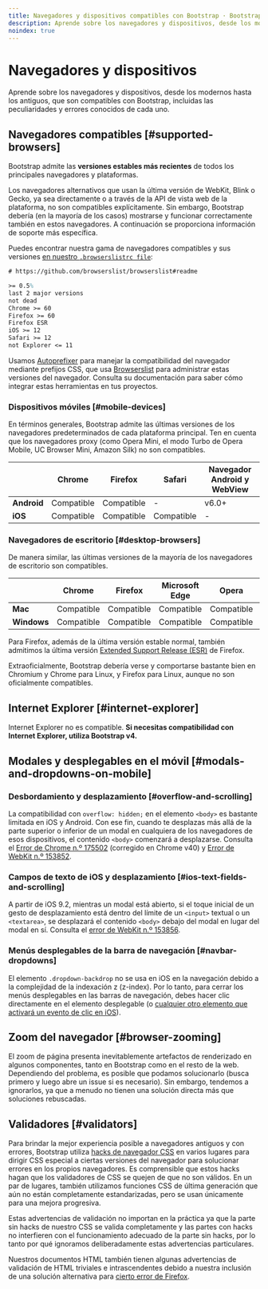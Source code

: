 ```yaml
---
title: Navegadores y dispositivos compatibles con Bootstrap · Bootstrap en Español v5.3
description: Aprende sobre los navegadores y dispositivos, desde los modernos hasta los antiguos, que son compatibles con Bootstrap, incluidas las peculiaridades y errores conocidos de cada uno.
noindex: true
---
```


# Navegadores y dispositivos

Aprende sobre los navegadores y dispositivos, desde los modernos hasta los antiguos, que son compatibles con Bootstrap, incluidas las peculiaridades y errores conocidos de cada uno.

<MainBanner />

## Navegadores compatibles [#supported-browsers]

Bootstrap admite las **versiones estables más recientes** de todos los principales navegadores y plataformas.

Los navegadores alternativos que usan la última versión de WebKit, Blink o Gecko, ya sea directamente o a través de la API de vista web de la plataforma, no son compatibles explícitamente. Sin embargo, Bootstrap debería (en la mayoría de los casos) mostrarse y funcionar correctamente también en estos navegadores. A continuación se proporciona información de soporte más específica.

Puedes encontrar nuestra gama de navegadores compatibles y sus versiones [en nuestro `.browserslistrc file`](https://github.com/twbs/bootstrap/blob/v5.3.2/.browserslistrc):

```tex
# https://github.com/browserslist/browserslist#readme

>= 0.5%
last 2 major versions
not dead
Chrome >= 60
Firefox >= 60
Firefox ESR
iOS >= 12
Safari >= 12
not Explorer <= 11
```    

Usamos [Autoprefixer](https://github.com/postcss/autoprefixer) para manejar la compatibilidad del navegador mediante prefijos CSS, que usa [Browserslist](https://github.com/browserslist/browserslist) para administrar estas versiones del navegador. Consulta su documentación para saber cómo integrar estas herramientas en tus proyectos.

### Dispositivos móviles [#mobile-devices]

En términos generales, Bootstrap admite las últimas versiones de los navegadores predeterminados de cada plataforma principal. Ten en cuenta que los navegadores proxy (como Opera Mini, el modo Turbo de Opera Mobile, UC Browser Mini, Amazon Silk) no son compatibles.

|     | Chrome | Firefox | Safari | Navegador Android y WebView |
| --- | --- | --- | --- | --- |
| **Android** | Compatible | Compatible | -   | v6.0+ |
| **iOS** | Compatible | Compatible | Compatible | -   |

### Navegadores de escritorio [#desktop-browsers]

De manera similar, las últimas versiones de la mayoría de los navegadores de escritorio son compatibles.

|     | Chrome | Firefox | Microsoft Edge | Opera | Safari |
| --- | --- | --- | --- | --- | --- |
| **Mac** | Compatible | Compatible | Compatible | Compatible | Compatible |
| **Windows** | Compatible | Compatible | Compatible | Compatible | -   |

Para Firefox, además de la última versión estable normal, también admitimos la última versión [Extended Support Release (ESR)](https://www.mozilla.org/en-US/firefox/enterprise) de Firefox.

Extraoficialmente, Bootstrap debería verse y comportarse bastante bien en Chromium y Chrome para Linux, y Firefox para Linux, aunque no son oficialmente compatibles.

## Internet Explorer [#internet-explorer]

Internet Explorer no es compatible. **Si necesitas compatibilidad con Internet Explorer, utiliza Bootstrap v4.**

## Modales y desplegables en el móvil [#modals-and-dropdowns-on-mobile]

### Desbordamiento y desplazamiento [#overflow-and-scrolling]

La compatibilidad con `overflow: hidden;` en el elemento `<body>` es bastante limitada en iOS y Android. Con ese fin, cuando te desplazas más allá de la parte superior o inferior de un modal en cualquiera de los navegadores de esos dispositivos, el contenido `<body>` comenzará a desplazarse. Consulta el [Error de Chrome n.º 175502](https://bugs.chromium.org/p/chromium/issues/detail?id=175502) (corregido en Chrome v40) y [Error de WebKit n.º 153852](https://bugs.webkit.org/show_bug.cgi?id=153852).

### Campos de texto de iOS y desplazamiento [#ios-text-fields-and-scrolling]

A partir de iOS 9.2, mientras un modal está abierto, si el toque inicial de un gesto de desplazamiento está dentro del límite de un `<input>` textual o un `<textarea>`, se desplazará el contenido `<body>` debajo del modal en lugar del modal en sí. Consulta el [error de WebKit n.º 153856](https://bugs.webkit.org/show_bug.cgi?id=153856).

### Menús desplegables de la barra de navegación [#navbar-dropdowns]

El elemento `.dropdown-backdrop` no se usa en iOS en la navegación debido a la complejidad de la indexación z (z-index). Por lo tanto, para cerrar los menús desplegables en las barras de navegación, debes hacer clic directamente en el elemento desplegable (o [cualquier otro elemento que activará un evento de clic en iOS](https://developer.mozilla.org/en-US/docs/Web/API/Element/click_event#Safari_Mobile)).

<ContentSuggestion />

## Zoom del navegador [#browser-zooming]

El zoom de página presenta inevitablemente artefactos de renderizado en algunos componentes, tanto en Bootstrap como en el resto de la web. Dependiendo del problema, es posible que podamos solucionarlo (busca primero y luego abre un issue si es necesario). Sin embargo, tendemos a ignorarlos, ya que a menudo no tienen una solución directa más que soluciones rebuscadas.

## Validadores [#validators]

Para brindar la mejor experiencia posible a navegadores antiguos y con errores, Bootstrap utiliza [hacks de navegador CSS](http://browserhacks.com) en varios lugares para dirigir CSS especial a ciertas versiones del navegador para solucionar errores en los propios navegadores. Es comprensible que estos hacks hagan que los validadores de CSS se quejen de que no son válidos. En un par de lugares, también utilizamos funciones CSS de última generación que aún no están completamente estandarizadas, pero se usan únicamente para una mejora progresiva.

Estas advertencias de validación no importan en la práctica ya que la parte sin hacks de nuestro CSS se valida completamente y las partes con hacks no interfieren con el funcionamiento adecuado de la parte sin hacks, por lo tanto por qué ignoramos deliberadamente estas advertencias particulares.

Nuestros documentos HTML también tienen algunas advertencias de validación de HTML triviales e intrascendentes debido a nuestra inclusión de una solución alternativa para [cierto error de Firefox](https://bugzilla.mozilla.org/show_bug.cgi?id=654072).